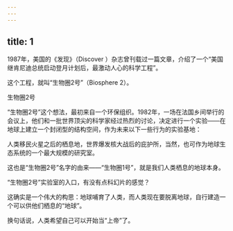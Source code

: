 ```yaml
---
---
---
```

title: 1
---



1987年，美国的《发现》（Discover ）杂志曾刊载过一篇文章，介绍了一个“美国继肯尼迪总统启动登月计划后，最激动人心的科学工程”。

这个工程，就叫“生物圈2号”（Biosphere 2）。

生物圈2号



“生物圈2号”这个想法，最初来自一个环保组织。1982年，一场在法国乡间举行的会议上，他们和一批世界顶尖的科学家经过热烈的讨论，决定进行一个实验——在地球上建立一个封闭型的结构空间，作为未来以下一些行为的实验基地：

人类移民火星之后的栖息地，世界爆发核大战后的庇护所，当然，也可作为地球生态系统的一个最大规模的研究室。

这也是“生物圈2号”名字的由来——“生物圈1号”，就是我们人类栖息的地球本身。

“生物圈2号”实验室的入口，有没有点科幻片的感觉？



这确实是一个伟大的构思：地球哺育了人类，而人类现在要脱离地球，自行建造一个可以供他们栖息的“地球”。

换句话说，人类希望自己可以开始当“上帝”了。